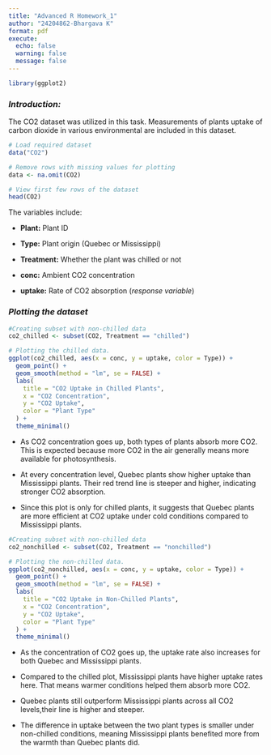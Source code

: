```yaml
---
title: "Advanced R Homework_1"
author: "24204862-Bhargava K"
format: pdf
execute:
  echo: false
  warning: false
  message: false
---
```


```r
library(ggplot2)
```

### ***Introduction:***

The CO2 dataset was utilized in this task. Measurements of plants uptake of carbon dioxide in various environmental are included in this dataset.

```r
# Load required dataset
data("CO2")

# Remove rows with missing values for plotting
data <- na.omit(CO2)

# View first few rows of the dataset
head(CO2)
```

The variables include:

-   **Plant:** Plant ID

-   **Type:** Plant origin (Quebec or Mississippi)

-   **Treatment:** Whether the plant was chilled or not

-   **conc:** Ambient CO2 concentration

-   **uptake:** Rate of CO2 absorption (*response variable*)

### *Plotting the dataset*

```r
#Creating subset with non-chilled data
co2_chilled <- subset(CO2, Treatment == "chilled")

# Plotting the chilled data.
ggplot(co2_chilled, aes(x = conc, y = uptake, color = Type)) +
  geom_point() +
  geom_smooth(method = "lm", se = FALSE) +
  labs(
    title = "CO2 Uptake in Chilled Plants",
    x = "CO2 Concentration",
    y = "CO2 Uptake",
    color = "Plant Type"
  ) +
  theme_minimal()
```

-   As CO2 concentration goes up, both types of plants absorb more CO2. This is expected because more CO2 in the air generally means more available for photosynthesis.

-   At every concentration level, Quebec plants show higher uptake than Mississippi plants. Their red trend line is steeper and higher, indicating stronger CO2 absorption.

-   Since this plot is only for chilled plants, it suggests that Quebec plants are more efficient at CO2 uptake under cold conditions compared to Mississippi plants.

```r
#Creating subset with non-chilled data
co2_nonchilled <- subset(CO2, Treatment == "nonchilled")

# Plotting the non-chilled data.
ggplot(co2_nonchilled, aes(x = conc, y = uptake, color = Type)) +
  geom_point() +
  geom_smooth(method = "lm", se = FALSE) +
  labs(
    title = "CO2 Uptake in Non-Chilled Plants",
    x = "CO2 Concentration",
    y = "CO2 Uptake",
    color = "Plant Type"
  ) +
  theme_minimal()
```

-   As the concentration of CO2 goes up, the uptake rate also increases for both Quebec and Mississippi plants.

-   Compared to the chilled plot, Mississippi plants have higher uptake rates here. That means warmer conditions helped them absorb more CO2.

-   Quebec plants still outperform Mississippi plants across all CO2 levels,their line is higher and steeper.

-   The difference in uptake between the two plant types is smaller under non-chilled conditions, meaning Mississippi plants benefited more from the warmth than Quebec plants did.
